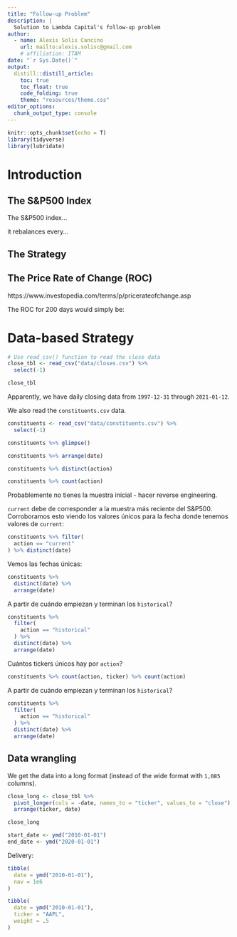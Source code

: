 ```yaml
---
title: "Follow-up Problem"
description: |
  Solution to Lambda Capital's follow-up problem
author:
  - name: Alexis Solis Cancino
    url: mailto:alexis.solisc@gmail.com
    # affiliation: ITAM
date: "`r Sys.Date()`"
output: 
  distill::distill_article:
    toc: true
    toc_float: true
    code_folding: true
    theme: "resources/theme.css"
editor_options: 
  chunk_output_type: console
---
```



```r
knitr::opts_chunk$set(echo = T)
library(tidyverse)
library(lubridate)
```

# Introduction


## The S&P500 Index

The S&P500 index...

it rebalances every...

## The Strategy


## The Price Rate of Change (ROC)

https://www.investopedia.com/terms/p/pricerateofchange.asp

The ROC for 200 days would simply be:

\begin{equation}
\text{ROC}_{200d} = \left(\dfrac{P_t}{P_{t-200}}-1\right) \times 100
\end{equation}


# Data-based Strategy


```r
# Use read_csv() function to read the close data
close_tbl <- read_csv("data/closes.csv") %>% 
  select(-1)

close_tbl
```

Apparently, we have daily closing data from `1997-12-31` through `2021-01-12`.

We also read the `constituents.csv` data.

```r
constituents <- read_csv("data/constituents.csv") %>% 
  select(-1)

constituents %>% glimpse()
```

```r
constituents %>% arrange(date)
```


```r
constituents %>% distinct(action)
```


```r
constituents %>% count(action)
```


Probablemente no tienes la muestra inicial - hacer reverse engineering.


`current` debe de corresponder a la muestra más reciente del S&P500. Corroboramos esto viendo los valores únicos para la fecha donde tenemos valores de `current`:

```r
constituents %>% filter(
  action == "current"
) %>% distinct(date)
```


Vemos las fechas únicas:

```r
constituents %>% 
  distinct(date) %>% 
  arrange(date)
```

A partir de cuándo empiezan y terminan los `historical`?

```r
constituents %>% 
  filter(
    action == "historical"
  ) %>%
  distinct(date) %>% 
  arrange(date)
```

Cuántos tickers únicos hay por `action`?

```r
constituents %>% count(action, ticker) %>% count(action)
```


A partir de cuándo empiezan y terminan los `historical`?

```r
constituents %>% 
  filter(
    action == "historical"
  ) %>%
  distinct(date) %>% 
  arrange(date)
```

## Data wrangling

We get the data into a long format (instead of the wide format with `1,085` columns).

```r
close_long <- close_tbl %>% 
  pivot_longer(cols = -date, names_to = "ticker", values_to = "close") %>% 
  arrange(ticker, date)

close_long
```



```r
start_date <- ymd("2010-01-01")
end_date <- ymd("2020-01-01")
```



Delivery:

```r
tibble(
  date = ymd("2010-01-01"),
  nav = 1e6
)
```

```r
tibble(
  date = ymd("2010-01-01"),
  ticker = "AAPL",
  weight = .5
)
```

